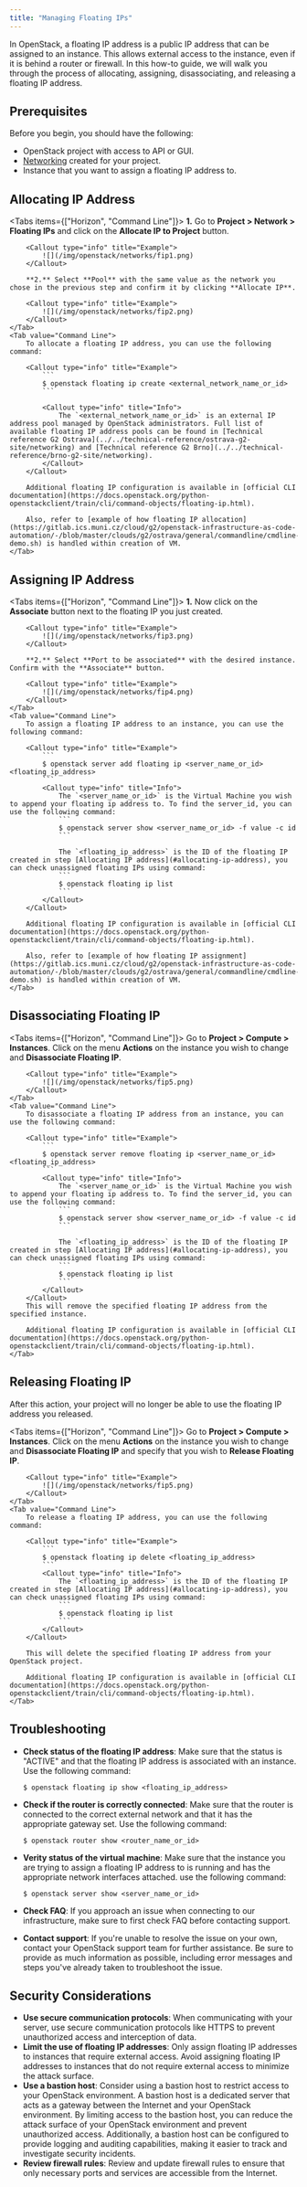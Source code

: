 ```yaml
---
title: "Managing Floating IPs"
---
```




In OpenStack, a floating IP address is a public IP address that can be assigned to an instance. This allows external access to the instance, even if it is behind a router or firewall. In this how-to guide, we will walk you through the process of allocating, assigning, disassociating, and releasing a floating IP address.

## Prerequisites

Before you begin, you should have the following:

- OpenStack project with access to API or GUI.
- [Networking](../how-to-guides/create-networking) created for your project.
- Instance that you want to assign a floating IP address to.

## Allocating IP Address

<Tabs items={["Horizon", "Command Line"]}>
    <Tab value="Horizon">
        **1.** Go to **Project &gt; Network &gt; Floating IPs** and click on the **Allocate IP to Project** button.

        <Callout type="info" title="Example">
            ![](/img/openstack/networks/fip1.png)
        </Callout>

        **2.** Select **Pool** with the same value as the network you chose in the previous step and confirm it by clicking **Allocate IP**.

        <Callout type="info" title="Example">
            ![](/img/openstack/networks/fip2.png)
        </Callout>
    </Tab>
    <Tab value="Command Line">
        To allocate a floating IP address, you can use the following command:

        <Callout type="info" title="Example">
            ```
            $ openstack floating ip create <external_network_name_or_id>
            ```

            <Callout type="info" title="Info">
                The `<external_network_name_or_id>` is an external IP address pool managed by OpenStack administrators. Full list of available floating IP address pools can be found in [Technical reference G2 Ostrava](../../technical-reference/ostrava-g2-site/networking) and [Technical reference G2 Brno](../../technical-reference/brno-g2-site/networking).
            </Callout>
        </Callout>

        Additional floating IP configuration is available in [official CLI documentation](https://docs.openstack.org/python-openstackclient/train/cli/command-objects/floating-ip.html).

        Also, refer to [example of how floating IP allocation](https://gitlab.ics.muni.cz/cloud/g2/openstack-infrastructure-as-code-automation/-/blob/master/clouds/g2/ostrava/general/commandline/cmdline-demo.sh) is handled within creation of VM.
    </Tab>
</Tabs>

## Assigning IP Address

<Tabs items={["Horizon", "Command Line"]}>
    <Tab value="Horizon">
        **1.** Now click on the **Associate** button next to the floating IP you just created.

        <Callout type="info" title="Example">
            ![](/img/openstack/networks/fip3.png)
        </Callout>

        **2.** Select **Port to be associated** with the desired instance. Confirm with the **Associate** button.

        <Callout type="info" title="Example">
            ![](/img/openstack/networks/fip4.png)
        </Callout>
    </Tab>
    <Tab value="Command Line">
        To assign a floating IP address to an instance, you can use the following command:

        <Callout type="info" title="Example">
            ```
            $ openstack server add floating ip <server_name_or_id> <floating_ip_address>
            ```
            <Callout type="info" title="Info">
                The `<server_name_or_id>` is the Virtual Machine you wish to append your floating ip address to. To find the server_id, you can use the following command:
                ```
                $ openstack server show <server_name_or_id> -f value -c id
                ```

                The `<floating_ip_address>` is the ID of the floating IP created in step [Allocating IP address](#allocating-ip-address), you can check unassigned floating IPs using command:
                ```
                $ openstack floating ip list
                ```
            </Callout>
        </Callout>

        Additional floating IP configuration is available in [official CLI documentation](https://docs.openstack.org/python-openstackclient/train/cli/command-objects/floating-ip.html).

        Also, refer to [example of how floating IP assignment](https://gitlab.ics.muni.cz/cloud/g2/openstack-infrastructure-as-code-automation/-/blob/master/clouds/g2/ostrava/general/commandline/cmdline-demo.sh) is handled within creation of VM.
    </Tab>
</Tabs>

## Disassociating Floating IP

<Tabs items={["Horizon", "Command Line"]}>
    <Tab value="Horizon">
        Go to **Project &gt; Compute &gt;  Instances**. Click on the menu **Actions** on the instance you wish to change and **Disassociate Floating IP**.

        <Callout type="info" title="Example">
            ![](/img/openstack/networks/fip5.png)
        </Callout>
    </Tab>
    <Tab value="Command Line">
        To disassociate a floating IP address from an instance, you can use the following command:

        <Callout type="info" title="Example">
            ```
            $ openstack server remove floating ip <server_name_or_id> <floating_ip_address>
            ```
            <Callout type="info" title="Info">
                The `<server_name_or_id>` is the Virtual Machine you wish to append your floating ip address to. To find the server_id, you can use the following command:
                ```
                $ openstack server show <server_name_or_id> -f value -c id
                ```

                The `<floating_ip_address>` is the ID of the floating IP created in step [Allocating IP address](#allocating-ip-address), you can check unassigned floating IPs using command:
                ```
                $ openstack floating ip list
                ```
            </Callout>
        </Callout>
        This will remove the specified floating IP address from the specified instance.

        Additional floating IP configuration is available in [official CLI documentation](https://docs.openstack.org/python-openstackclient/train/cli/command-objects/floating-ip.html).
    </Tab>
</Tabs>

## Releasing Floating IP

<Callout type="warn" title="Caution">
    After this action, your project will no longer be able to use the floating IP address you released.
</Callout>

<Tabs items={["Horizon", "Command Line"]}>
    <Tab value="Horizon">
        Go to **Project &gt; Compute &gt;  Instances**. Click on the menu **Actions** on the instance you wish to change and **Disassociate Floating IP** and specify that you wish to **Release Floating IP**.

        <Callout type="info" title="Example">
            ![](/img/openstack/networks/fip5.png)
        </Callout>
    </Tab>
    <Tab value="Command Line">
        To release a floating IP address, you can use the following command:

        <Callout type="info" title="Example">
            ```
            $ openstack floating ip delete <floating_ip_address>
            ```
            <Callout type="info" title="Info">
                The `<floating_ip_address>` is the ID of the floating IP created in step [Allocating IP address](#allocating-ip-address), you can check unassigned floating IPs using command:
                ```
                $ openstack floating ip list
                ```
            </Callout>
        </Callout>

        This will delete the specified floating IP address from your OpenStack project.

        Additional floating IP configuration is available in [official CLI documentation](https://docs.openstack.org/python-openstackclient/train/cli/command-objects/floating-ip.html).
    </Tab>
</Tabs>

## Troubleshooting
- **Check status of the floating IP address**: Make sure that the status is "ACTIVE" and that the floating IP address is associated with an instance. Use the following command:

    ```
    $ openstack floating ip show <floating_ip_address>
    ```

- **Check if the router is correctly connected**: Make sure that the router is connected to the correct external network and that it has the appropriate gateway set. Use the following command:

    ```
    $ openstack router show <router_name_or_id>
    ```

- **Verity status of the virtual machine**: Make sure that the instance you are trying to assign a floating IP address to is running and has the appropriate network interfaces attached. use the following command:

    ```
    $ openstack server show <server_name_or_id>
    ```

- **Check FAQ**: If you approach an issue when connecting to our infrastructure, make sure to first check FAQ before contacting support.
- **Contact support**: If you're unable to resolve the issue on your own, contact your OpenStack support team for further assistance. Be sure to provide as much information as possible, including error messages and steps you've already taken to troubleshoot the issue.

## Security Considerations
- **Use secure communication protocols**: When communicating with your server, use secure communication protocols like HTTPS to prevent unauthorized access and interception of data.
- **Limit the use of floating IP addresses**: Only assign floating IP addresses to instances that require external access. Avoid assigning floating IP addresses to instances that do not require external access to minimize the attack surface.
- **Use a bastion host**: Consider using a bastion host to restrict access to your OpenStack environment. A bastion host is a dedicated server that acts as a gateway between the Internet and your OpenStack environment. By limiting access to the bastion host, you can reduce the attack surface of your OpenStack environment and prevent unauthorized access. Additionally, a bastion host can be configured to provide logging and auditing capabilities, making it easier to track and investigate security incidents.
- **Review firewall rules**: Review and update firewall rules to ensure that only necessary ports and services are accessible from the Internet.
